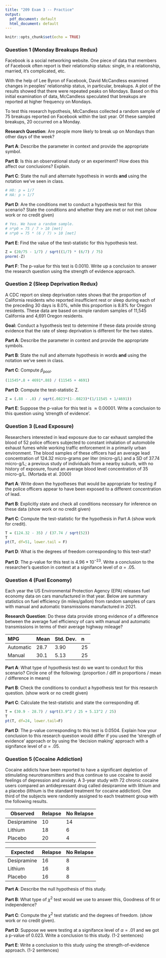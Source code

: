 ---
title: "209 Exam 3 -- Practice"
output:
  pdf_document: default
  html_document: default
---

```{r setup, include=FALSE}
knitr::opts_chunk$set(echo = TRUE)
```

### Question 1 (Monday Breakups Redux)

Facebook is a social networking website. One piece of data that members of Facebook often report is their relationship status: single, in a relationship, married, it’s complicated, etc.

With the help of Lee Byron of Facebook, David McCandless examined changes in peoples’ relationship status, in particular, breakups. A plot of the results showed that there were repeated peaks on Mondays. Based on this initial examination of data, McCandless speculated that breakups are reported at higher frequency on Mondays.

To test this research hypothesis, McCandless collected a random sample of 75 breakups reported on Facebook within the last year. Of these sampled breakups, 20 occurred on a Monday.

**Research Question**: Are people more likely to break up on Mondays than other days of the week?

**Part A**: Describe the parameter in context and provide the appropriate symbol. \vspace{10mm}

**Part B**: Is this an observational study or an experiment? How does this affect our conclusions? Explain.

\vspace{10mm}

**Part C**: State the null and alternate hypothesis in words **and** using the notation we've seen in class.

```{r, echo=F, include=F}
# H0: p = 1/7
# HA: p > 1/7
```

\vspace{20mm}

**Part D**: Are the conditions met to conduct a hypothesis test for this scenario? State the conditions and whether they are met or not met (show work or no credit given)

```{r, echo=F, include=F}
# Yes. We have a random sample.
# n*p0 = 75 / 7 > 10 [met]
# n*p0 = 75 * (6 / 7) > 10 [met]
```

\vspace{15mm}

**Part E**: Find the value of the test-statistic for this hypothesis test.

```{r, echo=F, eval=F}
Z = (20/75 - 1/7) / sqrt((1/7) * (6/7) / 75)
pnorm(-Z)
```
\vspace{20mm}

**Part F**: The p-value for this test is 0.0010. Write up a conclusion to answer the research question using the strength of evidence approach.


\newpage

### Question 2 (Sleep Deprivation Redux)

A CDC report on sleep deprivation rates shows that the proportion of California residents who reported insufficient rest or sleep during each of the preceding 30 days is 8.0\%, while this proportion is 8.8\% for Oregon residents. These data are based on simple random samples of 11,545 California and 4,691 Oregon residents.

**Goal:** Conduct a hypothesis test to determine if these data provide strong evidence that the rate of sleep deprivation is different for the two states.

**Part A**: Describe the parameter in context and provide the appropriate symbols. \vspace{20mm}

**Part B**: State the null and alternate hypothesis in words **and** using the notation we've seen in class. \vspace{25mm}

**Part C**: Compute $\widehat{p}_{pool}$. \vspace{30mm}

```{r, echo=F, eval=F}
(11545*.8 + 4691*.88) / (11545 + 4691)
```
**Part D**: Compute the test-statistic Z. \vspace{30mm}

```{r, echo=F, eval=F}
Z = (.88 - .8) / sqrt(.0823*(1-.0823)*(1/11545 + 1/4691))
```

**Part E**: Suppose the p-value for this test is $\approx 0.00001$. Write a conclusion to this question using 'strength of evidence'.








\newpage

### Question 3 (Lead Exposure)

Researchers interested in lead exposure due to car exhaust sampled the blood of 52 police officers subjected to constant inhalation of automobile exhaust fumes while working traffic enforcement in a primarily urban environment. The blood samples of these officers had an average lead concentration of 124.32 micro-grams per liter (micro-g/L) and a SD of 37.74 micro-g/L; a previous study of individuals from a nearby suburb, with no history of exposure, found an average blood level concentration of 35 micro-g/L. (Mortada et al. 2000)

**Part A**:  Write down the hypotheses that would be appropriate for testing if the police officers appear to have been exposed to a different concentration of lead. \vspace{20mm}

**Part B**: Explicitly state and check all conditions necessary for inference on these data (show work or no credit given) \vspace{20mm}

**Part C**: Compute the test-statistic for the hypothesis in Part A (show work for credit). \vspace{30mm}

```{r, echo=F, eval=F}
T = (124.32 - 35) / (37.74 / sqrt(52))
T
pt(T, df=51, lower.tail = F)
```
**Part D**: What is the degrees of freedom corresponding to this test-stat?

**Part D**: The p-value for this test is $4.96*10^{-23}$. Write a conclusion to the researcher's question in context at a signifance level of $\alpha=.05$. 

\newpage

### Question 4 (Fuel Economy)

Each year the US Environmental Protection Agency (EPA)
releases fuel economy data on cars manufactured in that year. Below are summary statistics on fuel efficiency (in miles/gallon) from random samples of cars with manual and automatic transmissions manufactured in 2021.

**Research Question**: Do these data provide strong evidence of a difference between the average fuel efficiency of cars with manual and automatic transmissions in terms of their average highway mileage?

MPG        Mean             Std. Dev.         n
--------   --------------   ----------------  --------
Automatic  28.7             3.90              25 
Manual     30.1             5.13              25
---------  --------------   ----------------  --------

**Part A**: What type of hypothesis test do we want to conduct for this scenario? Circle one of the following: (proportion / diff in proportions / mean / difference in means)

**Part B**: Check the conditions to conduct a hypothesis test for this research question. (show work or no credit given) \vspace{30mm}

**Part C**: Calculate the test-statistic and state the corresponding df. \vspace{35mm}

```{r, echo=F, eval=F}
T = (30.9 - 28.7) / sqrt(3.9^2 / 25 + 5.13^2 / 25)
T
pt(T, df=24, lower.tail=F)
```

**Part D**: The p-value corresponding to this test is 0.0504. Explain how your conclusion to this research question would differ if you used the 'strength of evidence' approach or by using the 'decision making' approach with a signifance level of $\alpha=.05$.

\newpage

### Question 5 (Cocaine Addiction)

Cocaine addicts have been reported to have a significant depletion of stimulating neurotransmitters and thus continue to use cocaine to avoid feelings of depression and anxiety. A 3-year study with 72 chronic cocaine users compared an antidepressant drug called desipramine with lithium and a placebo (lithium is the standard treatment for cocaine addiction). One third of the subjects were randomly assigned to each treatment group with the following results.

Observed    Relapse          No Relapse     
--------    --------------   ---------------
Desipramine 10               14
Lithium     18               6
Placebo     20               4
---------   --------------   ---------------


Expected    Relapse          No Relapse
--------    --------------   ---------------
Desipramine 16               8
Lithium     16               8
Placebo     16               8
---------   --------------   ---------------

**Part A**: Describe the null hypothesis of this study. \vspace{15mm}

**Part B**: What type of $\chi^2$ test would we use to answer this, Goodness of fit or independence?

**Part C**: Compute the $\chi^2$ test statistic and the degrees of freedom. (show work or no credit given). \vspace{40mm}

**Part D**: Suppose we were testing at a signifance level of $\alpha=.01$ and we got a p-value of 0.023. Write a conclusion to this study. (1-2 sentences) \vspace{30mm}

**Part E**: Write a conclusion to this study using the strength-of-evidence approach. (1-2 sentences)





